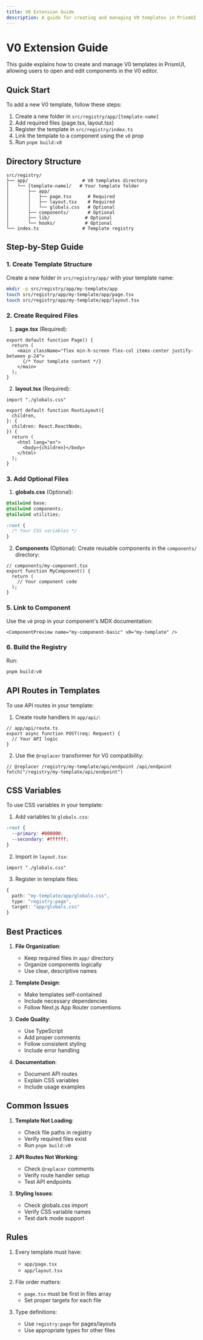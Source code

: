```yaml
---
title: V0 Extension Guide
description: A guide for creating and managing V0 templates in PrismUI
---
```


# V0 Extension Guide

This guide explains how to create and manage V0 templates in PrismUI, allowing users to open and edit components in the V0 editor.

## Quick Start

To add a new V0 template, follow these steps:

1. Create a new folder in `src/registry/app/[template-name]`
2. Add required files (page.tsx, layout.tsx)
3. Register the template in `src/registry/index.ts`
4. Link the template to a component using the `v0` prop
5. Run `pnpm build:v0`

## Directory Structure

```
src/registry/
├── app/                    # V0 templates directory
│   └── [template-name]/   # Your template folder
│       ├── app/
│       │   ├── page.tsx      # Required
│       │   ├── layout.tsx    # Required
│       │   └── globals.css   # Optional
│       ├── components/       # Optional
│       ├── lib/             # Optional
│       └── hooks/           # Optional
└── index.ts                # Template registry
```

## Step-by-Step Guide

### 1. Create Template Structure

Create a new folder in `src/registry/app/` with your template name:

```bash
mkdir -p src/registry/app/my-template/app
touch src/registry/app/my-template/app/page.tsx
touch src/registry/app/my-template/app/layout.tsx
```

### 2. Create Required Files

1. **page.tsx** (Required):
```tsx
export default function Page() {
  return (
    <main className="flex min-h-screen flex-col items-center justify-between p-24">
      {/* Your template content */}
    </main>
  );
}
```

2. **layout.tsx** (Required):
```tsx
import "./globals.css"

export default function RootLayout({
  children,
}: {
  children: React.ReactNode;
}) {
  return (
    <html lang="en">
      <body>{children}</body>
    </html>
  );
}
```

### 3. Add Optional Files

1. **globals.css** (Optional):
```css
@tailwind base;
@tailwind components;
@tailwind utilities;

:root {
  /* Your CSS variables */
}
```

2. **Components** (Optional):
Create reusable components in the `components/` directory:
```tsx
// components/my-component.tsx
export function MyComponent() {
  return (
    // Your component code
  );
}
```

### 5. Link to Component

Use the `v0` prop in your component's MDX documentation:

```mdx
<ComponentPreview name="my-component-basic" v0="my-template" />
```

### 6. Build the Registry

Run:
```bash
pnpm build:v0
```

## API Routes in Templates

To use API routes in your template:

1. Create route handlers in `app/api/`:
```tsx
// app/api/route.ts
export async function POST(req: Request) {
  // Your API logic
}
```

2. Use the `@replacer` transformer for V0 compatibility:
```tsx
// @replacer /registry/my-template/api/endpoint /api/endpoint
fetch("/registry/my-template/api/endpoint")
```

## CSS Variables

To use CSS variables in your template:

1. Add variables to `globals.css`:
```css
:root {
  --primary: #000000;
  --secondary: #ffffff;
}
```

2. Import in `layout.tsx`:
```tsx
import "./globals.css"
```

3. Register in template files:
```typescript
{
  path: "my-template/app/globals.css",
  type: "registry:page",
  target: "app/globals.css"
}
```

## Best Practices

1. **File Organization**:
   - Keep required files in `app/` directory
   - Organize components logically
   - Use clear, descriptive names

2. **Template Design**:
   - Make templates self-contained
   - Include necessary dependencies
   - Follow Next.js App Router conventions

3. **Code Quality**:
   - Use TypeScript
   - Add proper comments
   - Follow consistent styling
   - Include error handling

4. **Documentation**:
   - Document API routes
   - Explain CSS variables
   - Include usage examples

## Common Issues

1. **Template Not Loading**:
   - Check file paths in registry
   - Verify required files exist
   - Run `pnpm build:v0`

2. **API Routes Not Working**:
   - Check `@replacer` comments
   - Verify route handler setup
   - Test API endpoints

3. **Styling Issues**:
   - Check globals.css import
   - Verify CSS variable names
   - Test dark mode support

## Rules

1. Every template must have:
   - `app/page.tsx`
   - `app/layout.tsx`

2. File order matters:
   - `page.tsx` must be first in files array
   - Set proper targets for each file

3. Type definitions:
   - Use `registry:page` for pages/layouts
   - Use appropriate types for other files